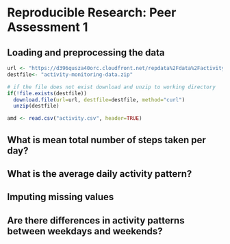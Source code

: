 # Reproducible Research: Peer Assessment 1


## Loading and preprocessing the data
```r
url <- "https://d396qusza40orc.cloudfront.net/repdata%2Fdata%2Factivity.zip"
destfile<- "activity-monitoring-data.zip"

# if the file does not exist download and unzip to working directory
if(!file.exists(destfile))
  download.file(url=url, destfile=destfile, method="curl")
  unzip(destfile)

amd <- read.csv("activity.csv", header=TRUE)
```

## What is mean total number of steps taken per day?



## What is the average daily activity pattern?



## Imputing missing values



## Are there differences in activity patterns between weekdays and weekends?
